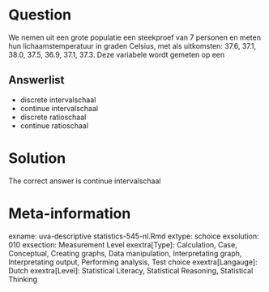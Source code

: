 Question
========

We nemen uit een grote populatie een steekproef van 7 personen en meten hun lichaamstemperatuur in graden Celsius, met als uitkomsten: 37.6, 37.1, 38.0, 37.5, 36.9, 37.1, 37.3. Deze variabele wordt gemeten op een

Answerlist
----------
* discrete intervalschaal
* continue intervalschaal
* discrete ratioschaal
* continue ratioschaal

Solution
========

The correct answer is  continue intervalschaal

Meta-information
================
exname: uva-descriptive statistics-545-nl.Rmd
extype: schoice
exsolution: 010
exsection: Measurement Level
exextra[Type]: Calculation, Case, Conceptual, Creating graphs, Data manipulation, Interpretating graph, Interpretating output, Performing analysis, Test choice
exextra[Langauge]: Dutch
exextra[Level]: Statistical Literacy, Statistical Reasoning, Statistical Thinking
